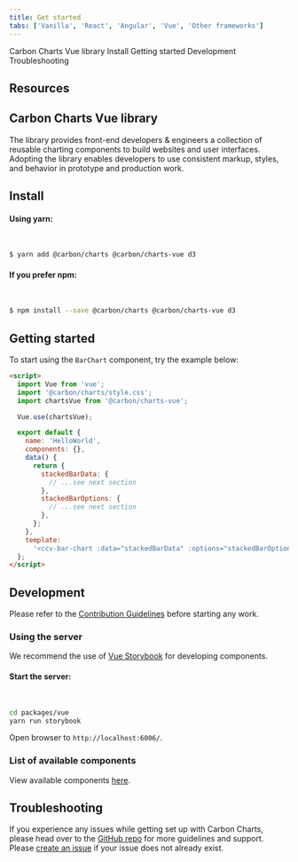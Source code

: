 ```yaml
---
title: Get started
tabs: ['Vanilla', 'React', 'Angular', 'Vue', 'Other frameworks']
---
```



<AnchorLinks>

<AnchorLink>Carbon Charts Vue library</AnchorLink>
<AnchorLink>Install</AnchorLink>
<AnchorLink>Getting started</AnchorLink>
<AnchorLink>Development</AnchorLink>
<AnchorLink>Troubleshooting</AnchorLink>

</AnchorLinks>

## Resources

<Row className="resource-card-group">

<Column colMd={4} colLg={4} noGutterSm>
  <ResourceCard
    subTitle="Try Carbon Charts Vue components with CodeSandbox."
    href="https://codesandbox.io/s/carbon-charts-vue-ghlq0">
    <MdxIcon name="codesandbox" />
  </ResourceCard>
</Column>

  <Column colMd={4} colLg={4} noGutterSm>
    <ResourceCard
      subTitle="Carbon Charts Vue"
      href="https://github.com/carbon-design-system/carbon-charts/tree/master/packages/vue"
    >
      <MdxIcon name="github" />
    </ResourceCard>
  </Column>
</Row>

## Carbon Charts Vue library

The library provides front-end developers & engineers a collection of reusable charting components to build websites and user interfaces. Adopting the library enables developers to use consistent markup, styles, and behavior in prototype and production work.

## Install

#### Using yarn:

<br />

```bash
$ yarn add @carbon/charts @carbon/charts-vue d3
```

#### If you prefer npm:

<br />

```bash
$ npm install --save @carbon/charts @carbon/charts-vue d3
```

## Getting started

To start using the `BarChart` component, try the example below:

```html path=hello-world.vue
<script>
  import Vue from 'vue';
  import '@carbon/charts/style.css';
  import chartsVue from '@carbon/charts-vue';

  Vue.use(chartsVue);

  export default {
    name: 'HelloWorld',
    components: {},
    data() {
      return {
        stackedBarData: {
          // ...see next section
        },
        stackedBarOptions: {
          // ...see next section
        },
      };
    },
    template:
      '<ccv-bar-chart :data="stackedBarData" :options="stackedBarOptions"></ccv-bar-chart>',
  };
</script>
```

<DataOptionsSection />

## Development

Please refer to the [Contribution Guidelines](https://github.com/carbon-design-system/carbon-charts/blob/master/CONTRIBUTING.md) before starting any work.

### Using the server

We recommend the use of [Vue Storybook](https://github.com/storybookjs/storybook/tree/next/app/vue) for developing components.

#### Start the server:

<br />

```bash
cd packages/vue
yarn run storybook
```

Open browser to `http://localhost:6006/`.

### List of available components

View available components [here](https://github.com/carbon-design-system/carbon-charts#component-status).

## Troubleshooting

If you experience any issues while getting set up with Carbon Charts, please head over to the [GitHub repo](https://github.com/carbon-design-system/carbon-charts) for more guidelines and support. Please [create an issue](https://github.com/carbon-design-system/carbon-charts/issues) if your issue does not already exist.
